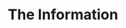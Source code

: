 ---
title: "The Information"
bookCover: "/assets/book-covers/the-information.jpg"
bookAuthor: "James Gleick"
rating: 9
done: false
tags: []
summary: false
detailedNotes: false
amazonLink: ""
amazonAffiliateLink: ""
---